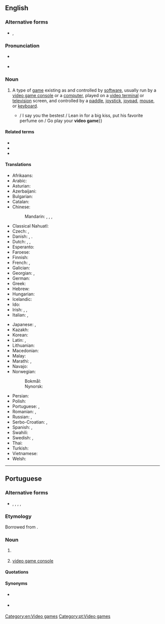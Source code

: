 {{also|videogame|video-game|vídeo-game|vídeo game}}
==English==

===Alternative forms===
* , {{l|en|video-game}}

===Pronunciation===
* {{a|UK}} {{IPA|en|/ˈvɪ.di.əʊ̯ ˌɡeɪm/}}
* {{a|US}} {{IPA|en|/ˈvɪ.di.oʊ̯ ˌɡeɪm/}}

===Noun===
{{wikipedia}}
{{en-noun}}

# A type of [[game]] existing as and controlled by [[software]], usually run by a [[video game console]] or a [[computer]], played on a [[video terminal]] or [[television]] screen, and controlled by a [[paddle]], [[joystick]], [[joypad]], [[mouse]], or [[keyboard]].
#* {{quote-song|en|author={{w|Lana Del Rey}}; {{w|Justin Parker}}|title=[[w:Video Games (song)|Video Games]]|album={{w|Born to Die}}|date=7 October 2011|artist=Lana Del Rey|passage=Swinging in the backyard / Pull up in your fast car whistling my name / Open up a beer / And you say get over here and play a '''video game''' / {{...}} / I say you the bestest / Lean in for a big kiss, put his favorite perfume on / Go play your '''video game'''}}

====Related terms====
* {{l|en|electronic game}}
* {{l|en|computer game}}
* {{l|en|mobile game}}

====Translations====
{{trans-top|game controlled by a software}}
* Afrikaans: {{t|af|videospeletjie}}
* Arabic: {{t|ar|لَعْبَةْ فِيدِيُو|f}}
* Asturian: {{t|ast|videoxuegu|m}}
* Azerbaijani: {{t|az|video oyun}}
* Bulgarian: {{t|bg|видеоигра́|f}}
* Catalan: {{t+|ca|videojoc|m}}
* Chinese:
*: Mandarin: {{t+|cmn|電子遊戲|sc=Hani}}, {{t+|cmn|电子游戏|tr=diànzǐ yóuxì|sc=Hani}}, {{t|cmn|電腦遊戲|sc=Hani}}, {{t|cmn|电脑游戏|tr=diànnǎo yóuxì|sc=Hani}}
* Classical Nahuatl: {{t|nci|chīuhpōhualhuaztli patōlli}}
* Czech: {{t|cs|videohra|f}}, {{t|cs|počítačová hra|f}}
* Danish: {{t+|da|computerspil|n}} {{qualifier|computer}}, {{t|da|konsolspil|n}} {{qualifier|console}}. {{t|da|videospil|n}} {{qualifier|console, rare}}
* Dutch: {{t+|nl|videospel|n}}, {{t+|nl|videospelletje|n}}, {{t+|nl|game|m}}
* Esperanto: {{t|eo|videoludo}}
* Faroese: {{t|fo|telduspøl}}
* Finnish: {{t+|fi|videopeli}}
* French: {{t+|fr|jeu vidéo|m}}, {{t+|fr|jeux vidéo|p}}
* Galician: {{t|gl|videoxogo|m}}
* Georgian: {{t|ka|ვიდეო თამაში}}, {{t|ka|ვიდეოთამაში}}
* German: {{t+|de|Videospiel|n}}
* Greek: {{t+|el|βιντεοπαιχνίδι|n}}
* Hebrew: {{t+|he|משחק מחשב|tr=miskhak makhšev}}
* Hungarian: {{t+|hu|videojáték}}
* Icelandic: {{t|is|tölvuleikur|m}}
* Ido: {{t|io|videoludo}}
* Irish: {{t|ga|cluiche físeán|m}}, {{t|ga|físchluiche|m}}, {{t|ga|cluiche físe|m}}
* Italian: {{t+|it|videogioco|s}}, {{t+|it|videogiochi|p}}
{{trans-mid}}
* Japanese: {{t|ja|テレビゲーム|tr=terebi gēmu}}, {{t|ja|ビデオゲーム|tr=bideo gēmu}}
* Kazakh: {{t|kk|бейне ойын}}
* Korean: {{t|ko|비디오 게임}}
* Latin: {{t+|la|ludus}} {{t|la|electronicus}}, {{t+|la|ludus}} {{t|la|visualis}}
* Lithuanian: {{t|lt|video žaidimai}}
* Macedonian: {{t|mk|видеоигра|f|tr=videoígra}}
* Malay: {{t|ms|permainan video}}
* Marathi: {{t|mr|संगणक खेळ|m}}, {{t|mr|व्हिडियो गेम|m}}
* Navajo: {{t|nv|ániʼ ííłdinii}}
* Norwegian:
*: Bokmål: {{t|nb|videospill|n}}
*: Nynorsk: {{t|nn|videospel|n}}
* Persian: {{t|fa|بازیهای رایانه|tr=bâzihâ-ye râyâne|sc=fa-Arab}}
* Polish: {{t|pl|gra wideo|f}}
* Portuguese: {{t+|pt|videojogo|m}}, {{t+|pt|vídeo game|m}}
* Romanian: {{t+|ro|joc video|n}}, {{t|ro|jocuri video|n-p}}
* Russian: {{t+|ru|компью́терная игра́|f}}, {{t+|ru|видеоигра́|f}}
* Serbo-Croatian: {{t|sh|видео игра|f}}, {{t|sh|video igra|f}}
* Spanish: {{t|es|juego de video}}, {{t+|es|videojuego}}
* Swahili: {{t|sw|mchezo wa video}}
* Swedish: {{t+|sv|TV-spel|n}}, {{t|sv|videospel|n}}
* Thai: {{t|th|เกมคอมพิวเตอร์}}
* Turkish: {{t|tr|bilgisayar oyunları}}
* Vietnamese: {{t|vi|trò chơi điện tử}}
* Welsh: {{t|cy|'n fideo herwhela|f}}
{{trans-bottom}}

[[Category:en:Video games]]

----

==Portuguese==

===Alternative forms===
* {{l|pt|videogame}}, {{l|pt|vídeo-game}}, {{l|pt|vídeo game}}, {{l|pt|vídeo game}}, {{l|pt|videogueime}} {{qualifier|rare}}

===Etymology===
Borrowed from {{bor|pt|en|video game}}.

===Noun===
{{pt-noun|m|s}}

# {{l|en|video game}} {{gloss|software game}}
# {{lb|pt|Brazil}} [[video game console]]

====Quotations====
{{seeCites|lang=pt}}

====Synonyms====
* {{sense|video game}} {{l|pt|videojogo}}
* {{sense|video game console}} {{l|pt|console}}

[[Category:pt:Video games]]